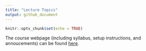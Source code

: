 ```yaml
---
title: "Lecture Topics"
output: github_document
---
```


```r
knitr::opts_chunk$set(echo = TRUE)
```

The course webpage (including syllabus, setup instructions, and annoucements) can be found
[here](https://rudeboybert.github.io/MATH216/).
